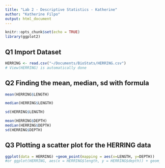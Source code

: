 ```yaml
---
title: "Lab 2 - Descriptive Statistics - Katherine"
author: "Katherine Filpo"
output: html_document
---
```


```r
knitr::opts_chunk$set(echo = TRUE)
library(ggplot2)
```

## Q1 Import Dataset 

```r
HERRING <- read.csv("~/Documents/BioStats/HERRING.csv") 
# View(HERRING) is automatically done 
```

## Q2 Finding the mean, median, sd with formula

```r
mean(HERRING$LENGTH)
```

```r
median(HERRING$LENGTH)
```

```r
sd(HERRING$LENGTH)
```

```r
mean(HERRING$DEPTH)
median(HERRING$DEPTH)
sd(HERRING$DEPTH)
```
## Q3 Plotting a scatter plot for the HERRING data

```r
ggplot(data = HERRING) +geom_point(mapping = aes(x=LENGTH, y=DEPTH))
#or ggplot(HERRING, aes(x = HERRING$length, y = HERRING$depth)) + geom_point()
```

